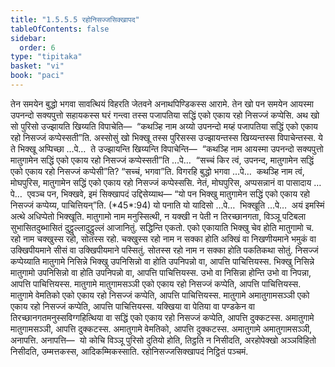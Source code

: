 ```yaml
---
title: "1.5.5.5 रहोनिसज्जसिक्खापद"
tableOfContents: false
sidebar:
  order: 6
type: "tipitaka"
basket: "vi"
book: "paci"
---
```



<DynamicBreadcrumb />

<Division number="289" book="paci">

<Paragraph number="919" book="paci">
तेन समयेन बुद्धो भगवा सावत्थियं विहरति जेतवने अनाथपिण्डिकस्स आरामे. तेन खो पन समयेन आयस्मा उपनन्दो सक्यपुत्तो सहायकस्स घरं गन्त्वा तस्स पजापतिया सद्धिं एको एकाय रहो निसज्जं कप्पेसि. अथ खो सो पुरिसो उज्झायति खिय्यति विपाचेति—  “कथञ्हि नाम अय्यो उपनन्दो मय्हं पजापतिया सद्धिं एको एकाय रहो निसज्जं कप्पेस्सती”ति.
</Paragraph>

<Paragraph number="920" book="paci">
अस्सोसुं खो भिक्खू तस्स पुरिसस्स उज्झायन्तस्स खिय्यन्तस्स विपाचेन्तस्स. ये ते भिक्खू अप्पिच्छा …पे…  ते उज्झायन्ति खिय्यन्ति विपाचेन्ति—  “कथञ्हि नाम आयस्मा उपनन्दो सक्यपुत्तो मातुगामेन सद्धिं एको एकाय रहो निसज्जं कप्पेस्सती”ति …पे…  “सच्चं किर त्वं, उपनन्द, मातुगामेन सद्धिं एको एकाय रहो निसज्जं कप्पेसी”ति? “सच्चं, भगवा”ति. विगरहि बुद्धो भगवा …पे…  कथञ्हि नाम त्वं, मोघपुरिस, मातुगामेन सद्धिं एको एकाय रहो निसज्जं कप्पेस्ससि. नेतं, मोघपुरिस, अप्पसन्नानं वा पासादाय …पे…  एवञ्च पन, भिक्खवे, इमं सिक्खापदं उद्दिसेय्याथ—
</Paragraph>

</Division>
<Division number="290" book="paci">

<Paragraph number="921" book="paci">
<Emphasis>“यो पन भिक्खु मातुगामेन सद्धिं एको एकाय रहो निसज्जं कप्पेय्य, पाचित्तियन्”</Emphasis>ति. (*45*:<Emphasis>94</Emphasis>)
</Paragraph>

</Division>
<Division number="291" book="paci">

<Paragraph number="922" book="paci">
<Emphasis>यो पना</Emphasis>ति यो यादिसो …पे…  <Emphasis>भिक्खू</Emphasis>ति …पे…  अयं इमस्मिं अत्थे अधिप्पेतो भिक्खूति.
</Paragraph>

<Paragraph number="923" book="paci">
<Emphasis>मातुगामो</Emphasis> नाम मनुस्सित्थी, न यक्खी न पेती न तिरच्छानगता, विञ्ञू पटिबला सुभासितदुब्भासितं दुट्ठुल्लादुट्ठुल्लं आजानितुं.
</Paragraph>

<Paragraph number="924" book="paci">
<Emphasis>सद्धिन्</Emphasis>ति एकतो.
</Paragraph>

<Paragraph number="925" book="paci">
<Emphasis>एको एकाया</Emphasis>ति भिक्खु चेव होति मातुगामो च.
</Paragraph>

<Paragraph number="926" book="paci">
<Emphasis>रहो</Emphasis> नाम चक्खुस्स रहो, सोतस्स रहो. <Emphasis>चक्खुस्स रहो</Emphasis> नाम न सक्का होति अक्खिं वा निखणीयमाने भमुकं वा उक्खिपीयमाने सीसं वा उक्खिपीयमाने पस्सितुं. <Emphasis>सोतस्स रहो</Emphasis> नाम न सक्का होति पकतिकथा सोतुं.
</Paragraph>

<Paragraph number="927" book="paci">
<Emphasis>निसज्जं कप्पेय्या</Emphasis>ति मातुगामे निसिन्ने भिक्खु उपनिसिन्नो वा होति उपनिपन्नो वा, आपत्ति पाचित्तियस्स. भिक्खु निसिन्ने मातुगामो उपनिसिन्नो वा होति उपनिपन्नो वा, आपत्ति पाचित्तियस्स. उभो वा निसिन्ना होन्ति उभो वा निपन्ना, आपत्ति पाचित्तियस्स.
</Paragraph>

</Division>
<Division number="292" book="paci">

<Paragraph number="928" book="paci">
मातुगामे मातुगामसञ्ञी एको एकाय रहो निसज्जं कप्पेति, आपत्ति पाचित्तियस्स. मातुगामे वेमतिको एको एकाय रहो निसज्जं कप्पेति, आपत्ति पाचित्तियस्स. मातुगामे अमातुगामसञ्ञी एको एकाय रहो निसज्जं कप्पेति, आपत्ति पाचित्तियस्स.
</Paragraph>

<Paragraph number="929" book="paci">
यक्खिया वा पेतिया वा पण्डकेन वा तिरच्छानगतमनुस्सविग्गहित्थिया वा सद्धिं एको एकाय रहो निसज्जं कप्पेति, आपत्ति दुक्कटस्स. अमातुगामे मातुगामसञ्ञी, आपत्ति दुक्कटस्स. अमातुगामे वेमतिको, आपत्ति दुक्कटस्स. अमातुगामे अमातुगामसञ्ञी, अनापत्ति.
</Paragraph>

</Division>
<Division number="293" book="paci">

<Paragraph number="930" book="paci">
अनापत्ति—  यो कोचि विञ्ञू पुरिसो दुतियो होति, तिट्ठति न निसीदति, अरहोपेक्खो अञ्ञविहितो निसीदति, उम्मत्तकस्स, आदिकम्मिकस्साति.

</Paragraph>
</Division>

<Paragraph number="931" type="center" book="paci">
रहोनिसज्जसिक्खापदं निट्ठितं पञ्चमं.
</Paragraph>